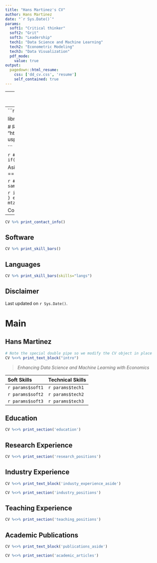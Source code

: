 ```yaml
---
title: "Hans Martinez's CV"
author: Hans Martinez
date: "`r Sys.Date()`"
params:
  soft1: "Critical thinker"
  soft2: "Grit"
  soft3: "Leadership"
  tech1: "Data Science and Machine Learning"
  tech2: "Econometric Modeling"
  tech3: "Data Visualization"
  pdf_mode:
    value: true
output:
  pagedown::html_resume:
    css: ['dd_cv.css', 'resume']
    self_contained: true
---
```

---
soft1: `r params$soft1`
soft2: `r params$soft2`
soft3: `r params$soft3`
tech1: `r params$tech1`
tech2: `r params$tech2`
tech3: `r params$tech3`
---
```r
knitr::opts_chunk$set(
  results='asis', 
  echo = FALSE
)

library(magrittr) # For the pipe
source("cv_printing_functions.r")

# Read in all data and initialize a CV printer object
CV <- create_CV_object(
  data_location = "https://docs.google.com/spreadsheets/d/1JoK4tb-81ruPrv553DzY-JSIKSaCR9TW80i8--qhuqE/edit?usp=sharing",  
  pdf_mode = params$pdf_mode
)

```


```r
# When in pdf export mode the little dots are unaligned, so fix that with some conditional CSS.
if(params$pdf_mode) {
    cat("
<style>
:root{
  --decorator-outer-offset-left: -6.5px;
}
</style>")
}
```


Aside
================================================================================

```r
# Build interactive network of positions colored by section
# and connected if they occurred in the same year
datadrivencv::build_network_logo(CV$entries_data)
```


```r
if(params$pdf_mode){
  cat("View this CV online with links at _https://github.com/hans-mtz/DataCV_")
} else {
  cat("[<i class='fas fa-download'></i> Download a PDF of this CV](https://github.com/hans-mtz/DataCV/raw/master/hans_cv.pdf)")
}
```

Contact {#contact}
--------------------------------------------------------------------------------

```r
CV %>% print_contact_info()
```



Software {#skills}
--------------------------------------------------------------------------------

```r
CV %>% print_skill_bars()
```

Languages {#langs}
--------------------------------------------------------------------------------

```r
CV %>% print_skill_bars(skills="langs")
```



Disclaimer {#disclaimer}
--------------------------------------------------------------------------------

<!-- Made with the R package [**pagedown**](https://github.com/rstudio/pagedown). -->

<!-- The source code is available [on github.com/nstrayer/cv](https://github.com/hans-mtz/DataCV). -->

Last updated on `r Sys.Date()`.



Main
================================================================================

Hans Martinez {#title}
--------------------------------------------------------------------------------

```r
# Note the special double pipe so we modify the CV object in place
CV %<>% print_text_block("intro") 
```

> *Enhancing Data Science and Machine Learning with Economics*

|Soft Skills | Technical Skills |
|:-----------|:-----------------|
| `r params$soft1` | `r params$tech1` | 
| `r params$soft2` | `r params$tech2` |
| `r params$soft3` | `r params$tech3` |

Education {data-icon=graduation-cap data-concise=true}
--------------------------------------------------------------------------------

```r
CV %<>% print_section('education')
```



Research Experience {data-icon=laptop}
--------------------------------------------------------------------------------

```r
CV %<>% print_section('research_positions')
```



Industry Experience {data-icon=suitcase}
--------------------------------------------------------------------------------

::: aside
```r
CV %<>% print_text_block('industy_experience_aside')
```
:::

```r
CV %<>% print_section('industry_positions')
```

<!-- These breaks just force a new page so section doesnt get cut off -->
<!-- <br> -->
<!-- <br> -->
<!-- <br> -->

Teaching Experience {data-icon=chalkboard-teacher}
--------------------------------------------------------------------------------

<!-- ::: aside -->
<!-- ```{r} -->
<!-- CV %<>% print_text_block('teaching_experience_aside') -->
<!-- ``` -->
<!-- ::: -->

```r
CV %<>% print_section('teaching_positions')
```



<!-- Selected Data Science Writing {data-icon=chart-line} -->
<!-- -------------------------------------------------------------------------------- -->

<!-- ::: aside -->
<!-- ```{r} -->
<!-- CV %<>% print_text_block('data_science_writing_aside') -->
<!-- ``` -->
<!-- ::: -->

<!-- ```{r} -->
<!-- CV %<>% print_section('data_science_writings') -->
<!-- ``` -->



<!-- Selected Press (About)  {data-icon=newspaper} -->
<!-- -------------------------------------------------------------------------------- -->

<!-- ```{r} -->
<!-- CV %<>% print_section('about_me_press') -->
<!-- ``` -->


<!-- <br> -->
<!-- <br> -->


<!-- Selected Press (By)  {data-icon=newspaper} -->
<!-- -------------------------------------------------------------------------------- -->

<!-- ```{r} -->
<!-- CV %<>% print_section('by_me_press') -->
<!-- ``` -->



Academic Publications {data-icon=book}
--------------------------------------------------------------------------------

::: aside
```r
CV %<>% print_text_block('publications_aside')
```
:::

```r
CV %<>% print_section('academic_articles')
```



<!-- ```{r} -->
<!-- CV %<>% print_links() -->
<!-- ``` -->

